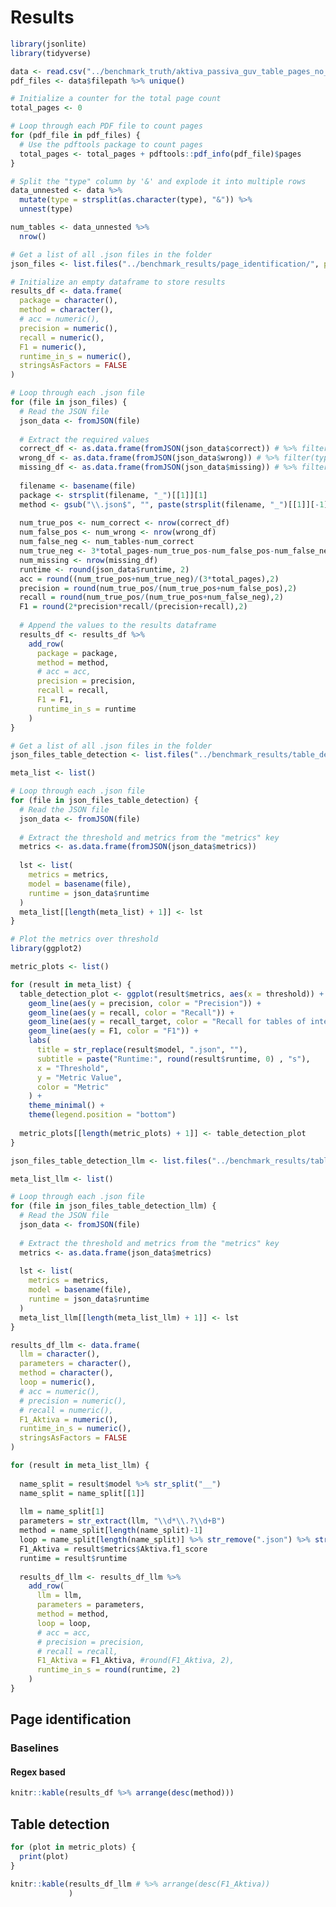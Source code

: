 # Results

```r
library(jsonlite)
library(tidyverse)

data <- read.csv("../benchmark_truth/aktiva_passiva_guv_table_pages_no_ocr.csv")
pdf_files <- data$filepath %>% unique()

# Initialize a counter for the total page count
total_pages <- 0

# Loop through each PDF file to count pages
for (pdf_file in pdf_files) {
  # Use the pdftools package to count pages
  total_pages <- total_pages + pdftools::pdf_info(pdf_file)$pages
}

# Split the "type" column by '&' and explode it into multiple rows
data_unnested <- data %>%
  mutate(type = strsplit(as.character(type), "&")) %>%
  unnest(type)

num_tables <- data_unnested %>% 
  nrow()

# Get a list of all .json files in the folder
json_files <- list.files("../benchmark_results/page_identification/", pattern = "\\.json$", full.names = TRUE)

# Initialize an empty dataframe to store results
results_df <- data.frame(
  package = character(),
  method = character(),
  # acc = numeric(),
  precision = numeric(),
  recall = numeric(),
  F1 = numeric(),
  runtime_in_s = numeric(),
  stringsAsFactors = FALSE
)

# Loop through each .json file
for (file in json_files) {
  # Read the JSON file
  json_data <- fromJSON(file)
  
  # Extract the required values
  correct_df <- as.data.frame(fromJSON(json_data$correct)) # %>% filter(type == 'Aktiva')
  wrong_df <- as.data.frame(fromJSON(json_data$wrong)) # %>% filter(type == 'Aktiva')
  missing_df <- as.data.frame(fromJSON(json_data$missing)) # %>% filter(type == 'Aktiva')
  
  filename <- basename(file)
  package <- strsplit(filename, "_")[[1]][1]
  method <- gsub("\\.json$", "", paste(strsplit(filename, "_")[[1]][-1], collapse = " "))
  
  num_true_pos <- num_correct <- nrow(correct_df)
  num_false_pos <- num_wrong <- nrow(wrong_df)
  num_false_neg <- num_tables-num_correct
  num_true_neg <- 3*total_pages-num_true_pos-num_false_pos-num_false_neg
  num_missing <- nrow(missing_df)
  runtime <- round(json_data$runtime, 2)
  acc = round((num_true_pos+num_true_neg)/(3*total_pages),2)
  precision = round(num_true_pos/(num_true_pos+num_false_pos),2)
  recall = round(num_true_pos/(num_true_pos+num_false_neg),2)
  F1 = round(2*precision*recall/(precision+recall),2)
  
  # Append the values to the results dataframe
  results_df <- results_df %>%
    add_row(
      package = package,
      method = method,
      # acc = acc,
      precision = precision,
      recall = recall,
      F1 = F1,
      runtime_in_s = runtime
    )
}

```

```r
# Get a list of all .json files in the folder
json_files_table_detection <- list.files("../benchmark_results/table_detection/", pattern = "\\.json$", full.names = TRUE)

meta_list <- list()

# Loop through each .json file
for (file in json_files_table_detection) {
  # Read the JSON file
  json_data <- fromJSON(file)
  
  # Extract the threshold and metrics from the "metrics" key
  metrics <- as.data.frame(fromJSON(json_data$metrics))
  
  lst <- list(
    metrics = metrics,
    model = basename(file),
    runtime = json_data$runtime
  )
  meta_list[[length(meta_list) + 1]] <- lst
}

# Plot the metrics over threshold
library(ggplot2)

metric_plots <- list()

for (result in meta_list) {
  table_detection_plot <- ggplot(result$metrics, aes(x = threshold)) +
    geom_line(aes(y = precision, color = "Precision")) +
    geom_line(aes(y = recall, color = "Recall")) +
    geom_line(aes(y = recall_target, color = "Recall for tables of interest")) +
    geom_line(aes(y = F1, color = "F1")) +
    labs(
      title = str_replace(result$model, ".json", ""),
      subtitle = paste("Runtime:", round(result$runtime, 0) , "s"),
      x = "Threshold",
      y = "Metric Value",
      color = "Metric"
    ) +
    theme_minimal() +
    theme(legend.position = "bottom")
  
  metric_plots[[length(metric_plots) + 1]] <- table_detection_plot
}

json_files_table_detection_llm <- list.files("../benchmark_results/table_detection/llm/", pattern = "\\.json$", full.names = TRUE)

meta_list_llm <- list()

# Loop through each .json file
for (file in json_files_table_detection_llm) {
  # Read the JSON file
  json_data <- fromJSON(file)
  
  # Extract the threshold and metrics from the "metrics" key
  metrics <- as.data.frame(json_data$metrics)
  
  lst <- list(
    metrics = metrics,
    model = basename(file),
    runtime = json_data$runtime
  )
  meta_list_llm[[length(meta_list_llm) + 1]] <- lst
}

results_df_llm <- data.frame(
  llm = character(),
  parameters = character(),
  method = character(),
  loop = numeric(),
  # acc = numeric(),
  # precision = numeric(),
  # recall = numeric(),
  F1_Aktiva = numeric(),
  runtime_in_s = numeric(),
  stringsAsFactors = FALSE
)

for (result in meta_list_llm) {
  
  name_split = result$model %>% str_split("__")
  name_split = name_split[[1]]
  
  llm = name_split[1]
  parameters = str_extract(llm, "\\d*\\.?\\d+B")
  method = name_split[length(name_split)-1]
  loop = name_split[length(name_split)] %>% str_remove(".json") %>% str_remove("loop_") %>% as.integer()
  F1_Aktiva = result$metrics$Aktiva.f1_score
  runtime = result$runtime
  
  results_df_llm <- results_df_llm %>%
    add_row(
      llm = llm,
      parameters = parameters,
      method = method,
      loop = loop,
      # acc = acc,
      # precision = precision,
      # recall = recall,
      F1_Aktiva = F1_Aktiva, #round(F1_Aktiva, 2),
      runtime_in_s = round(runtime, 2)
    )
}
```

## Page identification

### Baselines

#### Regex based

```r
knitr::kable(results_df %>% arrange(desc(method)))
```

## Table detection

```r
for (plot in metric_plots) {
  print(plot)
}
```

```r
knitr::kable(results_df_llm # %>% arrange(desc(F1_Aktiva))
             )
```